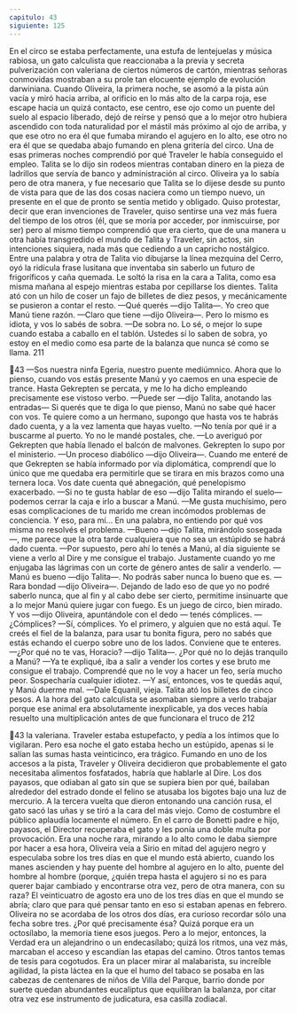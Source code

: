 ```yaml
---
capitulo: 43
siguiente: 125
---
```


En el circo se estaba perfectamente, una estufa de lentejuelas y música rabiosa,
un gato calculista que reaccionaba a la previa y secreta pulverización con
valeriana de ciertos números de cartón, mientras señoras conmovidas mostraban
a su prole tan elocuente ejemplo de evolución darwiniana. Cuando Oliveira, la
primera noche, se asomó a la pista aún vacía y miró hacia arriba, al orificio en lo
más alto de la carpa roja, ese escape hacia un quizá contacto, ese centro, ese ojo
como un puente del suelo al espacio liberado, dejó de reírse y pensó que a lo
mejor otro hubiera ascendido con toda naturalidad por el mástil más próximo al
ojo de arriba, y que ese otro no era él que fumaba mirando el agujero en lo alto,
ese otro no era él que se quedaba abajo fumando en plena gritería del circo.
Una de esas primeras noches comprendió por qué Traveler le había
conseguido el empleo. Talita se lo dijo sin rodeos mientras contaban dinero en la
pieza de ladrillos que servía de banco y administración al circo. Oliveira ya lo
sabía pero de otra manera, y fue necesario que Talita se lo dijese desde su punto
de vista para que de las dos cosas naciera como un tiempo nuevo, un presente en
el que de pronto se sentía metido y obligado. Quiso protestar, decir que eran
invenciones de Traveler, quiso sentirse una vez más fuera del tiempo de los otros
(él, que se moría por acceder, por inmiscuirse, por ser) pero al mismo tiempo
comprendió que era cierto, que de una manera u otra había transgredido el
mundo de Talita y Traveler, sin actos, sin intenciones siquiera, nada más que
cediendo a un capricho nostálgico. Entre una palabra y otra de Talita vio
dibujarse la línea mezquina del Cerro, oyó la ridícula frase lusitana que
inventaba sin saberlo un futuro de frigoríficos y caña quemada. Le soltó la risa en
la cara a Talita, como esa misma mañana al espejo mientras estaba por cepillarse
los dientes.
Talita ató con un hilo de coser un fajo de billetes de diez pesos, y
mecánicamente se pusieron a contar el resto.
—Qué querés —dijo Talita—. Yo creo que Manú tiene razón.
—Claro que tiene —dijo Oliveira—. Pero lo mismo es idiota, y vos lo sabés de
sobra.
—De sobra no. Lo sé, o mejor lo supe cuando estaba a caballo en el tablón.
Ustedes sí lo saben de sobra, yo estoy en el medio como esa parte de la balanza
que nunca sé como se llama.
211

43
—Sos nuestra ninfa Egeria, nuestro puente mediúmnico. Ahora que lo pienso,
cuando vos estás presente Manú y yo caemos en una especie de trance. Hasta
Gekrepten se percata, y me lo ha dicho empleando precisamente ese vistoso
verbo.
—Puede ser —dijo Talita, anotando las entradas— Si querés que te diga lo que
pienso, Manú no sabe qué hacer con vos. Te quiere como a un hermano, supongo
que hasta vos te habrás dado cuenta, y a la vez lamenta que hayas vuelto.
—No tenía por qué ir a buscarme al puerto. Yo no le mandé postales, che.
—Lo averiguó por Gekrepten que había llenado el balcón de malvones.
Gekrepten lo supo por el ministerio.
—Un proceso diabólico —dijo Oliveira—. Cuando me enteré de que
Gekrepten se había informado por vía diplomática, comprendí que lo único que
me quedaba era permitirle que se tirara en mis brazos como una ternera loca.
Vos date cuenta qué abnegación, qué penelopismo exacerbado.
—Si no te gusta hablar de eso —dijo Talita mirando el suelo— podemos cerrar
la caja e irlo a buscar a Manú.
—Me gusta muchísimo, pero esas complicaciones de tu marido me crean
incómodos problemas de conciencia. Y eso, para mí... En una palabra, no
entiendo por qué vos misma no resolvés el problema.
—Bueno —dijo Talita, mirándolo sosegada—, me parece que la otra tarde
cualquiera que no sea un estúpido se habrá dado cuenta.
—Por supuesto, pero ahí lo tenés a Manú, al día siguiente se viene a verlo al
Dire y me consigue el trabajo. Justamente cuando yo me enjugaba las lágrimas
con un corte de género antes de salir a venderlo.
—Manú es bueno —dijo Talita—. No podrás saber nunca lo bueno que es.
—Rara bondad —dijo Oliveira—. Dejando de lado eso de que yo no podré
saberlo nunca, que al fin y al cabo debe ser cierto, permitime insinuarte que a lo
mejor Manú quiere jugar con fuego. Es un juego de circo, bien mirado. Y vos
—dijo Oliveira, apuntándole con el dedo — tenés cómplices.
—¿Cómplices?
—Sí, cómplices. Yo el primero, y alguien que no está aquí. Te creés el fiel de la
balanza, para usar tu bonita figura, pero no sabés que estás echando el cuerpo
sobre uno de los lados. Conviene que te enteres.
—¿Por qué no te vas, Horacio? —dijo Talita—. ¿Por qué no lo dejás tranquilo
a Manú?
—Ya te expliqué, iba a salir a vender los cortes y ese bruto me consigue el
trabajo. Comprendé que no le voy a hacer un feo, sería mucho peor. Sospecharía
cualquier idiotez.
—Y así, entonces, vos te quedás aquí, y Manú duerme mal.
—Dale Equanil, vieja.
Talita ató los billetes de cinco pesos. A la hora del gato calculista se asomaban
siempre a verlo trabajar porque ese animal era absolutamente inexplicable, ya
dos veces había resuelto una multiplicación antes de que funcionara el truco de
212

43
la valeriana. Traveler estaba estupefacto, y pedía a los íntimos que lo vigilaran.
Pero esa noche el gato estaba hecho un estúpido, apenas si le salían las sumas
hasta veinticinco, era trágico. Fumando en uno de los accesos a la pista, Traveler
y Oliveira decidieron que probablemente el gato necesitaba alimentos fosfatados,
habría que hablarle al Dire. Los dos payasos, que odiaban al gato sin que se
supiera bien por qué, bailaban alrededor del estrado donde el felino se atusaba
los bigotes bajo una luz de mercurio. A la tercera vuelta que dieron entonando
una canción rusa, el gato sacó las uñas y se tiró a la cara del más viejo. Como de
costumbre el público aplaudía locamente el número. En el carro de Bonetti padre
e hijo, payasos, el Director recuperaba el gato y les ponía una doble multa por
provocación. Era una noche rara, mirando a lo alto como le daba siempre por
hacer a esa hora, Oliveira veía a Sirio en mitad del agujero negro y especulaba
sobre los tres días en que el mundo está abierto, cuando los manes ascienden y
hay puente del hombre al agujero en lo alto, puente del hombre al hombre
(porque, ¿quién trepa hasta el agujero si no es para querer bajar cambiado y
encontrarse otra vez, pero de otra manera, con su raza? El veinticuatro de agosto
era uno de los tres días en que el mundo se abría; claro que para qué pensar tanto
en eso si estaban apenas en febrero. Oliveira no se acordaba de los otros dos días,
era curioso recordar sólo una fecha sobre tres. ¿Por qué precisamente ésa? Quizá
porque era un octosílabo, la memoria tiene esos juegos. Pero a lo mejor, entonces,
la Verdad era un alejandrino o un endecasílabo; quizá los ritmos, una vez más,
marcaban el acceso y escandían las etapas del camino. Otros tantos temas de tesis
para cogotudos. Era un placer mirar al malabarista, su increíble agilidad, la pista
láctea en la que el humo del tabaco se posaba en las cabezas de centenares de
niños de Villa del Parque, barrio donde por suerte quedan abundantes eucaliptus
que equilibran la balanza, por citar otra vez ese instrumento de judicatura, esa
casilla zodiacal.
